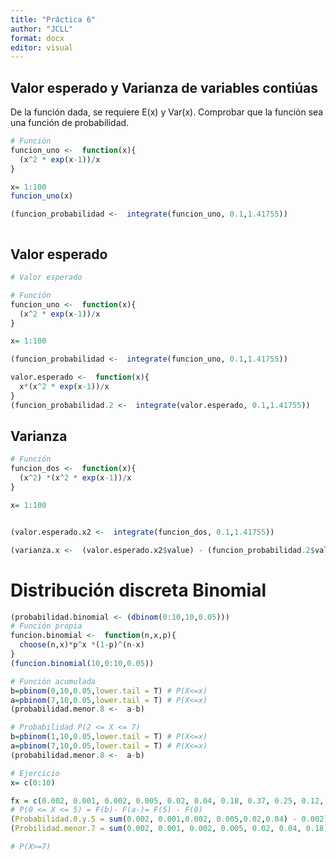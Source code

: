 ```yaml
---
title: "Práctica 6"
author: "JCLL"
format: docx
editor: visual
---
```


## Valor esperado y Varianza de variables contiúas

De la función dada, se requiere E(x) y Var(x). Comprobar que la función sea una función de probabilidad.

```r
# Función
funcion_uno <-  function(x){
  (x^2 * exp(x-1))/x
}

x= 1:100
funcion_uno(x)

(funcion_probabilidad <-  integrate(funcion_uno, 0.1,1.41755))



```

## Valor esperado

```r

# Valor esperado

# Función
funcion_uno <-  function(x){
  (x^2 * exp(x-1))/x
}

x= 1:100

(funcion_probabilidad <-  integrate(funcion_uno, 0.1,1.41755))

valor.esperado <-  function(x){
  x*(x^2 * exp(x-1))/x
}
(funcion_probabilidad.2 <-  integrate(valor.esperado, 0.1,1.41755))

```

## Varianza

```r
# Función
funcion_dos <-  function(x){
  (x^2) *(x^2 * exp(x-1))/x
}

x= 1:100


(valor.esperado.x2 <-  integrate(funcion_dos, 0.1,1.41755))

(varianza.x <-  (valor.esperado.x2$value) - (funcion_probabilidad.2$value)^2)
```

# Distribución discreta Binomial

```r

(probabilidad.binomial <- (dbinom(0:10,10,0.05)))
# Función propia
funcion.binomial <-  function(n,x,p){
  choose(n,x)*p^x *(1-p)^(n-x)
}
(funcion.binomial(10,0:10,0.05))

# Función acumulada
b=pbinom(0,10,0.05,lower.tail = T) # P(X<=x)
a=pbinom(7,10,0.05,lower.tail = T) # P(X<=x)
(probabilidad.menor.8 <-  a-b)

# Probabilidad P(2 <= X <= 7)
b=pbinom(1,10,0.05,lower.tail = T) # P(X<=x)
a=pbinom(7,10,0.05,lower.tail = T) # P(X<=x)
(probabilidad.menor.8 <-  a-b)

# Ejercicio
x= c(0:10)

fx = c(0.002, 0.001, 0.002, 0.005, 0.02, 0.04, 0.18, 0.37, 0.25, 0.12, 0.01)
# P(0 <= X <= 5) = F(b)- F(a-)= F(5) - F(0)
(Probabilidad.0.y.5 = sum(0.002, 0.001,0.002, 0.005,0.02,0.04) - 0.002)
(Probilidad.menor.7 = sum(0.002, 0.001, 0.002, 0.005, 0.02, 0.04, 0.18))

# P(X>=7)

```
